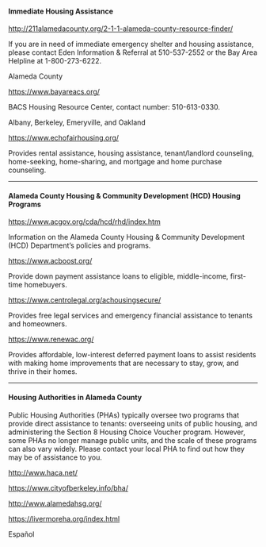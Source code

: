 
<RenderIf language="default">

  #### Immediate Housing Assistance

  <InfoCard title="211 Alameda County Resource Finder">

  http://211alamedacounty.org/2-1-1-alameda-county-resource-finder/

  If you are in need of immediate emergency shelter and housing assistance, please contact Eden Information & Referral at 510-537-2552 or the Bay Area Helpline at 1-800-273-6222.

  Alameda County

  </InfoCard>

  <InfoCard title="Bay Area Community Services">

  https://www.bayareacs.org/

  BACS Housing Resource Center, contact number: 510-613-0330.

  Albany, Berkeley, Emeryville, and Oakland

  </InfoCard>

  <InfoCard title="ECHO Housing">

  https://www.echofairhousing.org/

  Provides rental assistance, housing assistance, tenant/landlord counseling, home-seeking, home-sharing, and mortgage and home purchase counseling.

  </InfoCard>

  ----

  #### Alameda County Housing & Community Development (HCD) Housing Programs 

  <InfoCard title="Alameda County Housing & Community Development (HCD) Department">

  https://www.acgov.org/cda/hcd/rhd/index.htm
    
  Information on the Alameda County Housing & Community Development (HCD) Department’s policies and programs. 
    
  </InfoCard>

  <InfoCard title="Alameda County Boost - Alameda County's Down Payment Loan Assistance Program">

  https://www.acboost.org/

  Provide down payment assistance loans to eligible, middle-income, first-time homebuyers.

  </InfoCard>

  <InfoCard title="Alameda County Housing Secure - Alameda County's Anti-Displacement Program">

  https://www.centrolegal.org/achousingsecure/

  Provides free legal services and emergency financial assistance to tenants and homeowners.
  </InfoCard>

  <InfoCard title="Renew Alameda County - Alameda County's Housing Preservation Loan Program">

  https://www.renewac.org/

  Provides affordable, low-interest deferred payment loans to assist residents with making home improvements that are necessary to stay, grow, and thrive in their homes.
  </InfoCard>

  ----

  #### Housing Authorities in Alameda County

  Public Housing Authorities (PHAs) typically oversee two programs that provide direct assistance to tenants: overseeing units of public housing, and administering the Section 8 Housing Choice Voucher program. However, some PHAs no longer manage public units, and the scale of these programs can also vary widely. Please contact your local PHA to find out how they may be of assistance to you.

  <InfoCard title="Housing Authority County of Alameda">

  http://www.haca.net/

  </InfoCard>

  <InfoCard title="Berekley Housing Authority">

  https://www.cityofberkeley.info/bha/

  </InfoCard>

  <InfoCard title="Housing Authority of the City of Alameda">

  http://www.alamedahsg.org/

  </InfoCard>

  <InfoCard title="Housing Authority of the City of Livermore">

  https://livermoreha.org/index.html

  </InfoCard>

</RenderIf>

<RenderIf language="es">

  Español

</RenderIf>
